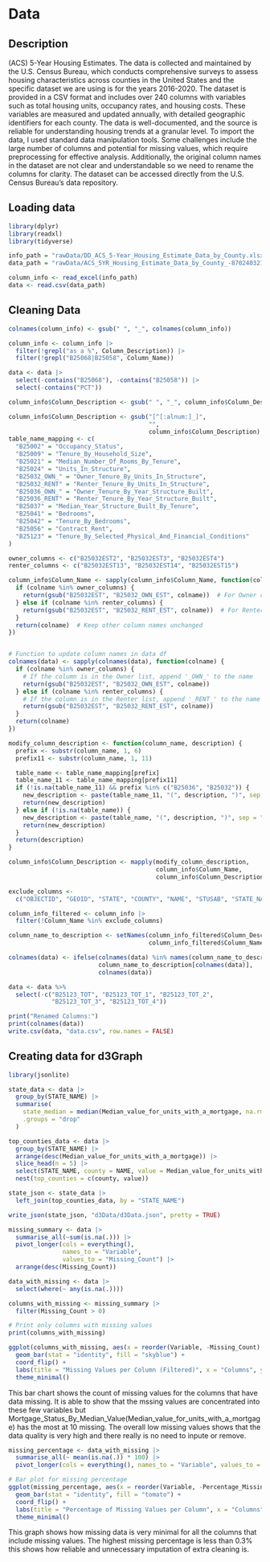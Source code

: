 # Data

## Description
(ACS) 5-Year Housing Estimates. The data is collected and maintained by the U.S. 
Census Bureau, which conducts comprehensive surveys to assess housing 
characteristics across counties in the United States and the specific dataset we 
are using is for the years 2016-2020. The dataset is provided in a CSV format and 
includes over 240 columns with variables such as total housing units, occupancy 
rates, and housing costs. These variables are measured and updated annually, 
with detailed geographic identifiers for each county. The data is 
well-documented, and the source is reliable for understanding housing trends at 
a granular level. To import the data, I used standard data manipulation tools. 
Some challenges include the large number of columns and potential for missing 
values, which require preprocessing for effective analysis. Additionally, the 
original column names in the dataset are not clear and understandable so we need 
to rename the columns for clarity. The dataset can be accessed directly from the 
U.S. Census Bureau's data repository.

## Loading data
```r
library(dplyr)
library(readxl)
library(tidyverse)

info_path = "rawData/DD_ACS_5-Year_Housing_Estimate_Data_by_County.xlsx"
data_path = "rawData/ACS_5YR_Housing_Estimate_Data_by_County_-8702403216850992228.csv"

column_info <- read_excel(info_path)
data <- read.csv(data_path)
```

## Cleaning Data
```r
colnames(column_info) <- gsub(" ", "_", colnames(column_info))

column_info <- column_info |>
  filter(!grepl("as a %", Column_Description)) |>
  filter(!grepl("B25068|B25058", Column_Name))

data <- data |>
  select(-contains("B25068"), -contains("B25058")) |> 
  select(-contains("PCT"))

column_info$Column_Description <- gsub(" ", "_", column_info$Column_Description)

column_info$Column_Description <- gsub("[^[:alnum:]_]", 
                                       "", 
                                       column_info$Column_Description)
table_name_mapping <- c(
  "B25002" = "Occupancy_Status",
  "B25009" = "Tenure_By_Household_Size",
  "B25021" = "Median_Number_Of_Rooms_By_Tenure",
  "B25024" = "Units_In_Structure",
  "B25032_OWN_" = "Owner_Tenure_By_Units_In_Structure",
  "B25032_RENT" = "Renter_Tenure_By_Units_In_Structure",
  "B25036_OWN_" = "Owner_Tenure_By_Year_Structure_Built",
  "B25036_RENT" = "Renter_Tenure_By_Year_Structure_Built",
  "B25037" = "Median_Year_Structure_Built_By_Tenure",
  "B25041" = "Bedrooms",
  "B25042" = "Tenure_By_Bedrooms",
  "B25056" = "Contract_Rent",
  "B25123" = "Tenure_By_Selected_Physical_And_Financial_Conditions"
)

owner_columns <- c("B25032EST2", "B25032EST3", "B25032EST4")
renter_columns <- c("B25032EST13", "B25032EST14", "B25032EST15")

column_info$Column_Name <- sapply(column_info$Column_Name, function(colname) {
  if (colname %in% owner_columns) {
    return(gsub("B25032EST", "B25032_OWN_EST", colname))  # For Owner columns
  } else if (colname %in% renter_columns) {
    return(gsub("B25032EST", "B25032_RENT_EST", colname))  # For Renter columns
  }
  return(colname)  # Keep other column names unchanged
})


# Function to update column names in data df
colnames(data) <- sapply(colnames(data), function(colname) {
  if (colname %in% owner_columns) {
    # If the column is in the Owner list, append '_OWN_' to the name
    return(gsub("B25032EST", "B25032_OWN_EST", colname))
  } else if (colname %in% renter_columns) {
    # If the column is in the Renter list, append '_RENT_' to the name
    return(gsub("B25032EST", "B25032_RENT_EST", colname))
  }
  return(colname)
})

modify_column_description <- function(column_name, description) {
  prefix <- substr(column_name, 1, 6)
  prefix11 <- substr(column_name, 1, 11)

  table_name <- table_name_mapping[prefix]
  table_name_11 <- table_name_mapping[prefix11]
  if (!is.na(table_name_11) && prefix %in% c("B25036", "B25032")) {
    new_description <- paste(table_name_11, "(", description, ")", sep = "")
    return(new_description)
  } else if (!is.na(table_name)) {
    new_description <- paste(table_name, "(", description, ")", sep = "")
    return(new_description)
  }
  return(description)
}

column_info$Column_Description <- mapply(modify_column_description, 
                                         column_info$Column_Name, 
                                         column_info$Column_Description)

exclude_columns <- 
  c("OBJECTID", "GEOID", "STATE", "COUNTY", "NAME", "STUSAB", "STATE_NAME")

column_info_filtered <- column_info |>
  filter(!Column_Name %in% exclude_columns)

column_name_to_description <- setNames(column_info_filtered$Column_Description, 
                                       column_info_filtered$Column_Name)

colnames(data) <- ifelse(colnames(data) %in% names(column_name_to_description),
                         column_name_to_description[colnames(data)],
                         colnames(data))

data <- data %>%
  select(-c("B25123_TOT", "B25123_TOT_1", "B25123_TOT_2", 
            "B25123_TOT_3", "B25123_TOT_4"))

print("Renamed Columns:")
print(colnames(data))
write.csv(data, "data.csv", row.names = FALSE)

```

## Creating data for d3Graph
```r
library(jsonlite)

state_data <- data |>
  group_by(STATE_NAME) |>
  summarise(
    state_median = median(Median_value_for_units_with_a_mortgage, na.rm = TRUE),
    .groups = "drop"
  )

top_counties_data <- data |>
  group_by(STATE_NAME) |>
  arrange(desc(Median_value_for_units_with_a_mortgage)) |>
  slice_head(n = 5) |>
  select(STATE_NAME, county = NAME, value = Median_value_for_units_with_a_mortgage) |>
  nest(top_counties = c(county, value))

state_json <- state_data |>
  left_join(top_counties_data, by = "STATE_NAME")

write_json(state_json, "d3Data/d3Data.json", pretty = TRUE)
```

```r
missing_summary <- data |>
  summarise_all(~sum(is.na(.))) |>
  pivot_longer(cols = everything(), 
               names_to = "Variable", 
               values_to = "Missing_Count") |>
  arrange(desc(Missing_Count))

data_with_missing <- data |>
  select(where(~ any(is.na(.))))

columns_with_missing <- missing_summary |>
  filter(Missing_Count > 0)

# Print only columns with missing values
print(columns_with_missing)
```
```r
ggplot(columns_with_missing, aes(x = reorder(Variable, -Missing_Count), y = Missing_Count)) +
  geom_bar(stat = "identity", fill = "skyblue") +
  coord_flip() +
  labs(title = "Missing Values per Column (Filtered)", x = "Columns", y = "Count of Missing Values") +
  theme_minimal()
```
  This bar chart shows the count of missing values for the columns that have 
data missing. It is able to show that the mssing values are concentrated
into these few variables but 
Mortgage_Status_By_Median_Value(Median_value_for_units_with_a_mortgage) has the
most at 10 missing. The overall low missing values shows that the data quality
is very high and there really is no need to inpute or remove. 

```r
missing_percentage <- data_with_missing |>
  summarise_all(~ mean(is.na(.)) * 100) |>
  pivot_longer(cols = everything(), names_to = "Variable", values_to = "Percentage_Missing")

# Bar plot for missing percentage
ggplot(missing_percentage, aes(x = reorder(Variable, -Percentage_Missing), y = Percentage_Missing)) +
  geom_bar(stat = "identity", fill = "tomato") +
  coord_flip() +
  labs(title = "Percentage of Missing Values per Column", x = "Columns", y = "Percentage Missing") +
  theme_minimal()
```
This graph shows how missing data is very minimal for all the columns that
include missing values. The highest missing percentage is less than 0.3% this 
shows how reliable and unnecessary imputation of extra cleaning is.
